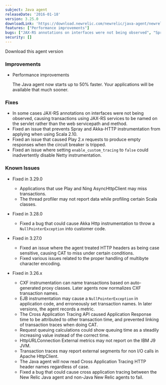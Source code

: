 ```yaml
---
subject: Java agent
releaseDate: '2016-01-18'
version: 3.25.0
downloadLink: 'https://download.newrelic.com/newrelic/java-agent/newrelic-agent/3.25.0/'
features: ["Performance improvements"]
bugs: ["JAX-RS annotations on interfaces were not being observed", "Spray and Akka-HTTP instrumentation weren't applying when using Scala 2.10", "Fixed an issue that caused Play 2.x requests to produce empty responses when the circuit breaker is tripped", "Fixed an issue where setting enable_custom_tracing to false could inadvertently disable Netty instrumentation"]
security: []
---
```

<ButtonGroup>
  <ButtonLink
    role="button"
    to="https://download.newrelic.com/newrelic/java-agent/newrelic-agent/3.25.0/"
    variant="primary"
  >
    Download this agent version
  </ButtonLink>
</ButtonGroup>

### Improvements

* Performance improvements

  The Java agent now starts up to 50% faster. Your applications will be available that much sooner.

### Fixes

* In some cases JAX-RS annotations on interfaces were not being observed, causing transactions using JAX-RS services to be named on the servlet rather than the web servicepath and method.
* Fixed an issue that prevents Spray and Akka-HTTP instrumentation from applying when using Scala 2.10.
* Fixed an issue that caused Play 2.x requests to produce empty responses when the circuit breaker is tripped.
* Fixed an issue where setting `enable_custom_tracing` to `false` could inadvertently disable Netty instrumentation.

### Known Issues

* Fixed in 3.29.0

  * Applications that use Play and Ning AsyncHttpClient may miss transactions.
  * The thread profiler may not report data while profiling certain Scala classes.
* Fixed in 3.28.0

  * Fixed a bug that could cause Akka Http instrumentation to throw a `NullPointerException` into customer code.
* Fixed in 3.27.0

  * Fixed an issue where the agent treated HTTP headers as being case sensitive, causing CAT to miss under certain conditions.
  * Fixed various issues related to the proper handling of multibyte character encoding.
* Fixed in 3.26.x

  * CXF instrumentation can name transactions based on auto-generated proxy classes. Later agents now normalizes CXF transaction names.
  * EJB instrumentation may cause a `NullPointerException` in application code, and erroneously set transaction names. In later versions, the agent records a metric.
  * The Cross Application Tracing API caused Application Response time to be attributed to other transaction time, and prevented linking of transaction traces when doing CAT.
  * Request queuing calculations could show queuing time as a steadily increasing value instead of the correct time.
  * HttpURLConnection External metrics may not report on the IBM J9 JVM.
  * Transaction traces may report external segments for non I/O calls in Apache HttpClient.
  * The Java agent will now read Cross Application Tracing HTTP header names regardless of case.
  * Fixed a bug that could cause cross application tracing between the New Relic Java agent and non-Java New Relic agents to fail.
